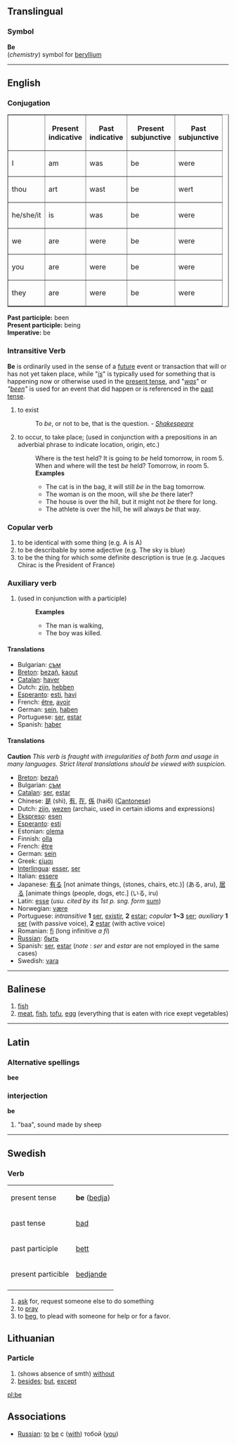 ==Translingual==
===Symbol===
'''Be'''<br>(''chemistry'') symbol for [[beryllium]]

----

==English==
===Conjugation===
<table border=1>
<tr><th>  <th>Present<br>indicative<th>Past<br>indicative
<th>Present<br>subjunctive<th>Past<br>subjunctive</tr>
<tr><td>I</td><td>am</td><td>was</td><td>be</td><td>were</td>
<tr><td>thou</td><td>art</td><td>wast</td><td>be</td><td>wert</td>
<tr><td>he/she/it</td><td>is</td><td>was</td><td>be</td><td>were</td>
<tr><td>we</td><td>are</td><td>were</td><td>be</td><td>were</td>
<tr><td>you</td><td>are</td><td>were</td><td>be</td><td>were</td>
<tr><td>they</td><td>are</td><td>were</td><td>be</td><td>were</td>
</table>
'''Past participle:''' been<br>
'''Present participle:''' being<br>
'''Imperative:''' be

===Intransitive Verb===
'''Be''' is ordinarily used in the sense of a [[future]] event or transaction that will or has not yet taken place, while "''[[is]]''" is typically used for something that is happening now or otherwise used in the [[present tense]], and "''[[was]]''" or ''"[[been]]"'' is used for an event that did happen or is referenced in the [[past tense]].  

#to exist 
#:To ''be'', or not to be, that is the question. - ''[[Shakespeare]]''
#to occur, to take place; (used in conjunction with a prepositions in an adverbial phrase to indicate location, origin, etc.) 
#:Where is the test held?  It is going to ''be'' held tomorrow, in room 5.
#:When and where will the test ''be'' held? Tomorrow, in room 5.
#:'''Examples'''
#:*The cat is in the bag, it will still ''be'' in the bag tomorrow.
#:*The woman is on the moon, will she ''be'' there later?
#:*The house is over the hill, but it might not ''be'' there for long.
#:*The athlete is over the hill, he will always ''be'' that way.

===Copular verb===
#to be identical with some thing (e.g. A is A) 
#to be describable by some adjective (e.g. The sky is blue)
#to be the thing for which some definite description is true (e.g. Jacques Chirac is the President of France)

===Auxiliary verb===
#(used in conjunction with a participle)
#:'''Examples'''
#:*The man is walking, 
#:*The boy was killed.

====Translations====
*Bulgarian: [[съм]]
*[[Breton]]: [[bezañ]], [[kaout]]
*[[Catalan]]: [[haver]]
*Dutch: [[zijn]], [[hebben]]
*[[Esperanto]]: [[esti]], [[havi]]
*French: [[être]], [[avoir]]
*German: [[sein]], [[haben]]
*Portuguese: [[ser]], [[estar]]
*Spanish: [[haber]]

====Translations====
'''Caution''' ''This verb is fraught with irregularities of both form and usage in many languages.  Strict literal translations should be viewed with suspicion.''
*[[Breton]]: [[bezañ]]
*Bulgarian: [[съм]]
*[[Catalan]]: [[ser]], [[estar]]
*Chinese: [[是]] (shì), [[有]], [[在]], [[係]] (hai6) ([[Cantonese]])
*Dutch: [[zijn]], [[wezen]] (archaic, used in certain idioms and expressions)
*[[Ekspreso]]: [[esen]]
*[[Esperanto]]: [[esti]]
*Estonian: [[olema]]
*Finnish: [[olla]]
*French: [[être]]
*German: [[sein]]
*Greek: [[είμαι]]
*[[Interlingua]]: [[esser]], [[ser]] 
*Italian: [[essere]]
*Japanese: [[有る]] [not animate things, (stones, chairs, etc.)] (ある, aru), [[居る]] [animate things (people, dogs, etc.] (いる, iru)
*Latin: [[esse]] (''usu. cited by its 1st p. sng. form'' [[sum]])
*Norwegian: [[være]]
*Portuguese: ''intransitive'' '''1''' [[ser]], [[existir]], '''2''' [[estar]]; ''copular'' '''1~3''' [[ser]]; ''auxiliary'' '''1''' [[ser]] (with passive voice), '''2''' [[estar]] (with active voice)
*Romanian: [[fi]] (long infinitive ''a fi'')
*[[Russian]]: [[быть]]
*Spanish: [[ser]], [[estar]] (''note'' : ''ser'' and ''estar'' are not employed in the same cases)
*Swedish: [[vara]]

----

== Balinese ==

# [[fish]]
# [[meat]], [[fish]], [[tofu]], [[egg]] (everything that is eaten with rice exept vegetables)
----

==Latin==
===Alternative spellings===
'''bee'''
===interjection===
'''be'''

# "baa", sound made by sheep

----
==Swedish==
===Verb===

{| border="1"
|--
|present tense || '''be''' ([[bedja]])
|--
|past tense || [[bad]]
|--
|past participle || [[bett]]
|--
|present particible || [[bedjande]]
|--
|}


# [[ask]] for, request someone else to do something
# to [[pray]]
# to [[beg]], to plead with someone for help or for a favor.

==Lithuanian==
===Particle===
# (shows absence of smth) [[without]]
# [[besides]]; [[but]], [[except]]


[[pl:be]]

==Associations==
*[[Russian]]: [[to]] [[be]] с ([[with]]) тобой ([[you]])